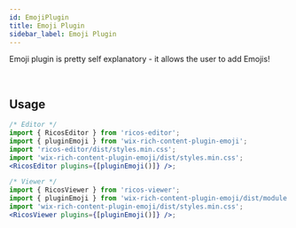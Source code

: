 ```yaml
---
id: EmojiPlugin
title: Emoji Plugin
sidebar_label: Emoji Plugin
---
```



Emoji plugin is pretty self explanatory - it allows the user to add Emojis!

<div className="card">
  <RicosEditorWithMobile
    content={createContent('Add an Emoji to get the party started!')}
    placeholder={'Type here!'}
    plugins={[pluginEmoji()]}
  />
</div>
<br />

## Usage

```jsx
/* Editor */
import { RicosEditor } from 'ricos-editor';
import { pluginEmoji } from 'wix-rich-content-plugin-emoji';
import 'ricos-editor/dist/styles.min.css';
import 'wix-rich-content-plugin-emoji/dist/styles.min.css';
<RicosEditor plugins={[pluginEmoji()]} />;

/* Viewer */
import { RicosViewer } from 'ricos-viewer';
import { pluginEmoji } from 'wix-rich-content-plugin-emoji/dist/module.viewer';
import 'wix-rich-content-plugin-emoji/dist/styles.min.css';
<RicosViewer plugins={[pluginEmoji()]} />;
```
